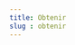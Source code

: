 ```yaml
---
title: Obtenir
slug : obtenir
---
```



<SuperHero
  title="Obtenir un document"
  imageName='obtenir'
/>

<Section>
  <RichList>
    <RichListItemWithLink
      title="Prêt, renouvellement, retour"
      description="Pour en savoir plus sur nos modalités de prêt."
      href="/obtenir/pret-renouvellement-retour/"
    />
    <RichListItemWithLink 
      title="Demande de numérisation"
      description="Faites numériser un article ou un chapitre de libre papier des collections UdeM."
      href="/obtenir/numerisation/"
    />
    <RichListItemWithLink 
      title="Prêt entre bibliothèques"
      description="Nous n'avons pas votre document, demander un prêt entre bibliothèque pour obtenir un document disponible dans une autre bibliothèque à travers le monde."
      href="/obtenir/peb/"
    />
<RichListItemWithLink 
      title="Reproduction des thèses et mémoires"
      description="Sous certaines conditions, vous pouvez obtenir une reproduction d'une thèse ou d'un mémoire UdeM qui ne serait pas déjà disponible en ligne"
      href="/obtenir/reproduction-theses-memoires/"
    />
    <RichListItemWithLink 
      title="Frais et avis de retard"
      description="Pour en savoir plus sur les frais relatifs à l'emprunt et les avis de retard."
      href="/obtenir/frais-avis/"
    />
  </RichList>
  </Section>
